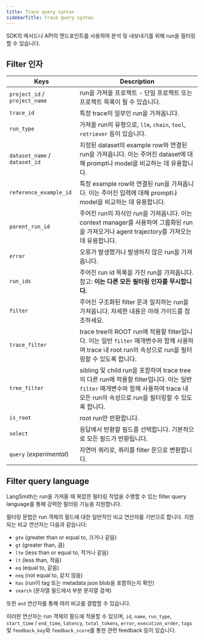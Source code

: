 ```yaml
---
title: Trace query syntax
sidebarTitle: Trace query syntax
---
```


SDK의 메서드나 API의 엔드포인트를 사용하여 분석 및 내보내기를 위해 run을 필터링할 수 있습니다.

## Filter 인자

| Keys                          | Description                                                                                                                                                                                                    |
| ----------------------------- | -------------------------------------------------------------------------------------------------------------------------------------------------------------------------------------------------------------- |
| `project_id` / `project_name` | run을 가져올 프로젝트 - 단일 프로젝트 또는 프로젝트 목록이 될 수 있습니다.                                                                                                                                      |
| `trace_id`                    | 특정 trace의 일부인 run을 가져옵니다.                                                                                                                                                                          |
| `run_type`                    | 가져올 run의 유형으로, `llm`, `chain`, `tool`, `retriever` 등이 있습니다.                                                                                                                                       |
| `dataset_name` / `dataset_id` | 지정된 dataset의 example row와 연결된 run을 가져옵니다. 이는 주어진 dataset에 대해 prompt나 model을 비교하는 데 유용합니다.                                                                                      |
| `reference_example_id`        | 특정 example row와 연결된 run을 가져옵니다. 이는 주어진 입력에 대해 prompt나 model을 비교하는 데 유용합니다.                                                                                                    |
| `parent_run_id`               | 주어진 run의 자식인 run을 가져옵니다. 이는 context manager를 사용하여 그룹화된 run을 가져오거나 agent trajectory를 가져오는 데 유용합니다.                                                                        |
| `error`                       | 오류가 발생했거나 발생하지 않은 run을 가져옵니다.                                                                                                                                                               |
| `run_ids`                     | 주어진 run id 목록을 가진 run을 가져옵니다. 참고: **이는 다른 모든 필터링 인자를 무시합니다.**                                                                                                                  |
| `filter`                      | 주어진 구조화된 filter 문과 일치하는 run을 가져옵니다. 자세한 내용은 아래 가이드를 참조하세요.                                                                                                                  |
| `trace_filter`                | trace tree의 ROOT run에 적용할 filter입니다. 이는 일반 `filter` 매개변수와 함께 사용하여 trace 내 root run의 속성으로 run을 필터링할 수 있도록 합니다.                                                          |
| `tree_filter`                 | sibling 및 child run을 포함하여 trace tree의 다른 run에 적용할 filter입니다. 이는 일반 `filter` 매개변수와 함께 사용하여 trace 내 모든 run의 속성으로 run을 필터링할 수 있도록 합니다.                         |
| `is_root`                     | root run만 반환합니다.                                                                                                                                                                                          |
| `select`                      | 응답에서 반환할 필드를 선택합니다. 기본적으로 모든 필드가 반환됩니다.                                                                                                                                           |
| `query` (_experimental_)      | 자연어 쿼리로, 쿼리를 filter 문으로 변환합니다.                                                                                                                                                                 |

## Filter query language

LangSmith는 run을 가져올 때 복잡한 필터링 작업을 수행할 수 있는 filter query language를 통해 강력한 필터링 기능을 지원합니다.

필터링 문법은 run 객체의 필드에 대한 일반적인 비교 연산자를 기반으로 합니다. 지원되는 비교 연산자는 다음과 같습니다:

-   `gte` (greater than or equal to, 크거나 같음)
-   `gt` (greater than, 큼)
-   `lte` (less than or equal to, 작거나 같음)
-   `lt` (less than, 작음)
-   `eq` (equal to, 같음)
-   `neq` (not equal to, 같지 않음)
-   `has` (run이 tag 또는 metadata json blob을 포함하는지 확인)
-   `search` (문자열 필드에서 부분 문자열 검색)

또한 `and` 연산자를 통해 여러 비교를 결합할 수 있습니다.

이러한 연산자는 run 객체의 필드에 적용할 수 있으며, `id`, `name`, `run_type`, `start_time` / `end_time`, `latency`, `total_tokens`, `error`, `execution_order`, `tags` 및 `feedback_key`와 `feedback_score`를 통한 관련 feedback 등이 있습니다.